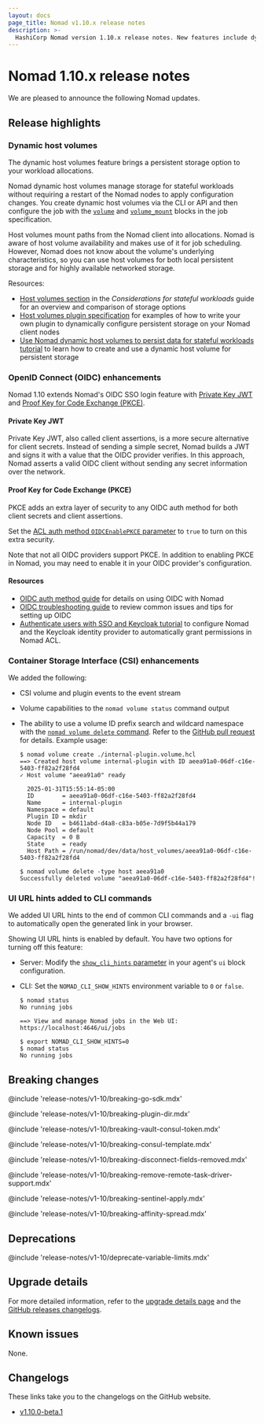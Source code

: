 ```yaml
---
layout: docs
page_title: Nomad v1.10.x release notes
description: >-
  HashiCorp Nomad version 1.10.x release notes. New features include dynamic host volumes, OIDC Private Key JWT (client assertions), and OIDC Proof Key for Code Exchange (PKCE). Updates to the Container Storage Interface (CSI) volume delete and volume status commands. CSI volume and plugin events added to the event stream. Added UI URL hints to the end of common CLI commands and a -ui flag to auto-open them in a browser.
---
```


# Nomad 1.10.x release notes

We are pleased to announce the following Nomad updates.

## Release highlights

### Dynamic host volumes

The dynamic host volumes feature brings a persistent storage option to your
workload allocations.

Nomad dynamic host volumes manage storage for stateful workloads without
requiring a restart of the Nomad nodes to apply configuration changes. You
create dynamic host volumes via the CLI or API and then configure the job with
the [`volume`](/nomad/docs/job-specification/volume) and
[`volume_mount`](/nomad/docs/job-specification/volume_mount) blocks in the job
specification.

Host volumes mount paths from the Nomad client into allocations. Nomad is aware
of host volume availability and makes use of it for job scheduling. However,
Nomad does not know about the volume's underlying characteristics, so you can
use host volumes for both local persistent storage and for highly
available networked storage.

Resources:

- [Host volumes section](/nomad/docs/operations/stateful-workloads#host-volumes)
  in the _Considerations for stateful workloads_ guide for an overview and
  comparison of storage options
- [Host volumes plugin
  specification](/nomad/docs/concepts/plugins/storage/host-volumes) for examples
  of how to write your own plugin to dynamically configure persistent storage on
  your Nomad client nodes
- [Use Nomad dynamic host volumes to persist data for stateful workloads
  tutorial](/nomad/tutorials/stateful-workloads/stateful-workloads-dynamic-host-volumes)
  to learn how to create and use a dynamic host volume for persistent storage


### OpenID Connect (OIDC) enhancements

Nomad 1.10 extends Nomad's OIDC SSO login feature with [Private Key JWT][pkjwt]
and [Proof Key for Code Exchange (PKCE)][pkce].

#### Private Key JWT

Private Key JWT, also called client assertions, is a more secure alternative for
client secrets. Instead of sending a simple secret, Nomad builds a JWT and signs
it with a value that the OIDC provider verifies. In this approach, Nomad asserts
a valid OIDC client without sending any secret information over the network.

#### Proof Key for Code Exchange (PKCE)

PKCE adds an extra layer of security to any OIDC auth method for both client
secrets and client assertions.

Set the [ACL auth method `OIDCEnablePKCE`
parameter](/nomad/api-docs/acl/auth-methods#oidcenablepkce) to `true` to turn
on this extra security.

Note that not all OIDC providers support PKCE. In addition to enabling PKCE in
Nomad, you may need to enable it in your OIDC provider's configuration.

#### Resources

- [OIDC auth method guide][oidc-concepts] for details on using OIDC with Nomad
- [OIDC troubleshooting guide][oidc-trouble] to review common issues and tips
  for setting up OIDC
- [Authenticate users with SSO and Keycloak tutorial][oidc-tutorial] to
  configure Nomad and the Keycloak identity provider to automatically grant
  permissions in Nomad ACL.

### Container Storage Interface (CSI) enhancements

We added the following:

- CSI volume and plugin events to the event stream
- Volume capabilities to the `nomad volume status` command output
- The ability to use a volume ID prefix search and wildcard namespace with the
  [`nomad volume delete` command](/nomad/docs/commands/volume/delete). Refer to
  the [GitHub pull request](https://github.com/hashicorp/nomad/pull/24997) for
  details. Example usage:

  ```shell-session
  $ nomad volume create ./internal-plugin.volume.hcl
  ==> Created host volume internal-plugin with ID aeea91a0-06df-c16e-5403-ff82a2f28fd4
  ✓ Host volume "aeea91a0" ready

    2025-01-31T15:55:14-05:00
    ID        = aeea91a0-06df-c16e-5403-ff82a2f28fd4
    Name      = internal-plugin
    Namespace = default
    Plugin ID = mkdir
    Node ID   = b4611abd-d4a8-c83a-b05e-7d9f5b44a179
    Node Pool = default
    Capacity  = 0 B
    State     = ready
    Host Path = /run/nomad/dev/data/host_volumes/aeea91a0-06df-c16e-5403-ff82a2f28fd4

  $ nomad volume delete -type host aeea91a0
  Successfully deleted volume "aeea91a0-06df-c16e-5403-ff82a2f28fd4"!
  ```

### UI URL hints added to CLI commands

We added UI URL hints to the end of common CLI commands and a `-ui` flag to
automatically open the generated link in your browser.

Showing UI URL hints is enabled by default. You have two options for turning off
this feature:

- Server: Modify the [`show_cli_hints`
  parameter](/nomad/docs/configuration/ui#show_cli_hints) in your agent's `ui`
  block configuration.
- CLI: Set the `NOMAD_CLI_SHOW_HINTS` environment variable to `0` or `false`.

  ```shell-session
  $ nomad status
  No running jobs

  ==> View and manage Nomad jobs in the Web UI: https://localhost:4646/ui/jobs

  $ export NOMAD_CLI_SHOW_HINTS=0
  $ nomad status
  No running jobs
  ```

## Breaking changes

@include 'release-notes/v1-10/breaking-go-sdk.mdx'

@include 'release-notes/v1-10/breaking-plugin-dir.mdx'

@include 'release-notes/v1-10/breaking-vault-consul-token.mdx'

@include 'release-notes/v1-10/breaking-consul-template.mdx'

@include 'release-notes/v1-10/breaking-disconnect-fields-removed.mdx'

@include 'release-notes/v1-10/breaking-remove-remote-task-driver-support.mdx'

@include 'release-notes/v1-10/breaking-sentinel-apply.mdx'

@include 'release-notes/v1-10/breaking-affinity-spread.mdx'

## Deprecations

@include 'release-notes/v1-10/deprecate-variable-limits.mdx'

## Upgrade details

For more detailed information, refer to the [upgrade details
page][upgrade] and the [GitHub releases changelogs][github-releases].

## Known issues

None.

## Changelogs

These links take you to the changelogs on the GitHub website.

- [v1.10.0-beta.1](https://github.com/hashicorp/nomad/releases/tag/v1.10.0-beta.1)


[consul-integration]: /nomad/docs/integrations/consul/acl
[vault-integration]: /nomad/docs/integrations/vault/acl
[GH-18529]: https://github.com/hashicorp/nomad/issues/18529
[upgrade]: /nomad/docs/upgrade/upgrade-specific#nomad-1-10-0
[github-releases]: https://github.com/hashicorp/nomad/releases/
[pkjwt]: https://oauth.net/private-key-jwt/
[pkce]: https://oauth.net/2/pkce/
[oidc-concepts]: /nomad/docs/concepts/acl/auth-methods/oidc#client-assertions
[oidc-trouble]: /nomad/docs/concepts/acl/auth-methods/oidc#oidc-configuration-troubleshooting
[oidc-tutorial]: /nomad/tutorials/single-sign-on/sso-oidc-keycloak
